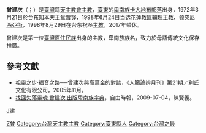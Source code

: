 '''曾建次'''（{{lang-en|Bishop John Baptist Tseng Chien-tsi}}；{{bd|1942年|12月11日|catIdx=Z,曾}}）是[[臺灣|臺灣]]籍[[天主教會|天主教會]][[主教|主教]]，[[臺東縣|臺東]]的[[卑南族|卑南族]][[卡大地布部落|卡大地布部落]]出身，1972年3月21日於台东知本天主堂晋铎，1998年6月24日当选[[天主教花蓮教區|花蓮教區]][[辅理主教|辅理主教]]、领[[突尼西亞|突尼西亞]]{{link-it|蘇魯洛斯教區|Diocesi di Sululi|Episcopus sululitanus}}[[領銜主教|衔]]，1998年8月29日在台东祝圣[[主教|主教]]，2017年榮休。

曾建次是第一位[[臺灣原住民族|臺灣原住民族]]出身的主教，卑南族族名{{lang|pyu|Dangalo Kingzi}}，致力於母語傳統文化保存推廣。

==參考文獻==
* 祖靈之步‧福音之路──曾建次與高萬金的對談，《人籟論辨月刊》第21期／利氏文化有限公司，2005年11月。
* [https://web.archive.org/web/20090808065751/http://www.libertytimes.com.tw/2009/new/jul/4/today-south13.htm 找回失落靈魂 曾建次 出版卑南族字典]，自由時報，2009-07-04，陳賢義。

{{TW-bio-stub}}
[[Category:卑南族人|Z曾]]
[[Category:台灣天主教主教|Category:台灣天主教主教]]
[[category:曾姓|J建]]
[[Category:臺東縣人|Category:臺東縣人]]
[[Category:台灣之最|Category:台灣之最]]